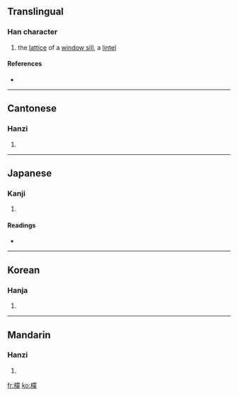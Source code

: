 {{see|棂}}
==Translingual==

===Han character===
{{Han char|rn=75|rad=木|as=24|sn=28|four=4191<sub>4</sub>|canj=木一月人 (DMBO)}}

# the [[lattice]] of a [[window sill]], a [[lintel]]

====References====
* {{Han ref|kx=0564.260|dkj=15985|dj=0953.310|hdz=21327.100|uh=6B1E|ud=27422|bh=F9BB|bd=63931}}

----

==Cantonese==

===Hanzi===
{{yue-hanzi|jyut=|y=ling4}}

# {{defn|Cantonese}}

----

==Japanese==

===Kanji===
{{ja-kanji|grade=|rs=木24}}

# {{defn|Japanese}}

====Readings====
* {{ja-readings|on=[[れい]] (rei), [[りょう]] (ryō)|kun=}}

----

==Korean==

===Hanja===
{{ko-hanja|hangeul=령>영|eumhun=|rv=ryeong>yeong|mr=ryŏng>yŏng|y=lyeng>yeng}}

# {{defn|Korean}}

----

==Mandarin==

===Hanzi===
{{cmn-hanzi|sim=棂|pin=[[líng]] ([[ling2]])|wg=ling<sup>2</sup>}}

# {{defn|Mandarin}}

[[fr:欞]]
[[ko:欞]]